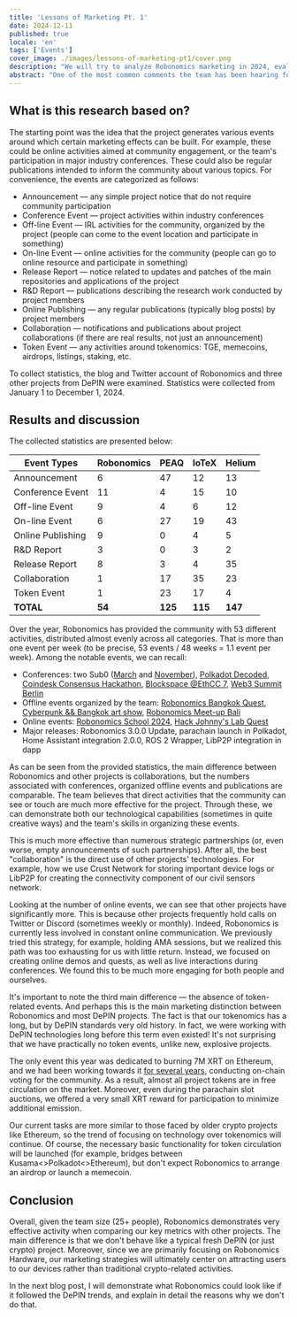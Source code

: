 ```yaml
---
title: 'Lessons of Marketing Pt. 1'
date: 2024-12-11
published: true
locale: 'en'
tags: ['Events']
cover_image: ./images/lessons-of-marketing-pt1/cover.png
description: "We will try to analyze Robonomics marketing in 2024, evaluate project's annual activity and compare it with similar projects. You will see how active the team has been over the year and what principles Robonomics follow in marketing."
abstract: "One of the most common comments the team has been hearing for some time now is advice to do more marketing. Typically, these suggestions are not followed by any well-thought-out marketing steps, but the message is clear. If you invest more in advertising activities, everything will be wonderful and your token will go to the moon. In this blog post, I will try to analyze this situation, evaluate Robonomics' annual activity and compare it with similar projects. As a result, you will see how active the team has been over the year and what principles we follow in marketing. Ivan Berman [Fingerling42]" 
---
```


## What is this research based on?

The starting point was the idea that the project generates various events around which certain marketing effects can be built. For example, these could be online activities aimed at community engagement, or the team's participation in major industry conferences. These could also be regular publications intended to inform the community about various topics. For convenience, the events are categorized as follows:

- Announcement — any simple project notice that do not require community participation
- Conference Event — project activities within industry conferences
- Off-line Event — IRL activities for the community, organized by the project (people can come to the event location and participate in something)
- On-line Event — online activities for the community (people can go to online resource and participate in something)
- Release Report — notice related to updates and patches of the main repositories and applications of the project
- R&D Report — publications describing the research work conducted by project members
- Online Publishing — any regular publications (typically blog posts) by project members
- Collaboration — notifications and publications about project collaborations (if there are real results, not just an announcement)
- Token Event — any activities around tokenomics: TGE, memecoins, airdrops, listings, staking, etc.

To collect statistics, the blog and Twitter account of Robonomics and three other projects from DePIN were examined. Statistics were collected from January 1 to December 1, 2024.

## Results and discussion

The collected statistics are presented below:

<div class="big-table">

| **Event Types**   | **Robonomics** | **PEAQ** | **IoTeX** | **Helium** |
|-------------------|----------------|----------|-----------|------------|
| Announcement      | 6              | 47       | 12        | 13         |
| Conference Event  | 11             | 4        | 15        | 10         |
| Off-line Event    | 9              | 4        | 6         | 12         |
| On-line Event     | 6              | 27       | 19        | 43         |
| Online Publishing | 9              | 0        | 4         | 5          |
| R&D Report        | 3              | 0        | 3         | 2          |
| Release Report    | 8              | 3        | 4         | 35         |
| Collaboration     | 1              | 17       | 35        | 23         |
| Token Event       | 1              | 23       | 17        | 4          |
| **TOTAL**         | **54**         | **125**  | **115**   | **147**    |

</div>

Over the year, Robonomics has provided the community with 53 different activities, distributed almost evenly across all categories. That is more than one event per week (to be precise, 53 events / 48 weeks = 1.1 event per week). Among the notable events, we can recall:

- Conferences: two Sub0 ([March](https://x.com/AIRA_Robonomics/status/1778039290590543945) and [November](https://x.com/AIRA_Robonomics/status/1851383351208284528)), [Polkadot Decoded](https://robonomics.network/blog/beer-bar-decoded2024/), [Coindesk Consensus Hackathon](https://robonomics.network/blog/robonomics-at-consensus-2024/), [Blockspace @EthCC 7](https://x.com/AIRA_Robonomics/status/1810274900478689311), [Web3 Summit Berlin](https://x.com/AIRA_Robonomics/status/1825637877562147198)
- Offline events organized by the team: [Robonomics Bangkok Quest](https://robonomics.network/blog/robo-season-pass-2025-welcome-to-the-paper-st-club/), [Cyberpunk && Bangkok art show](https://x.com/AIRA_Robonomics/status/1854244622949830930), [Robonomics Meet-up Bali](https://x.com/AIRA_Robonomics/status/1771734812857974962)
- Online events: [Robonomics School 2024](https://x.com/AIRA_Robonomics/status/1788860085701103701), [Hack Johnny's Lab Quest](https://robonomics.network/blog/robonomics-school-2024-hack-johnny-lab/)
- Major releases: Robonomics 3.0.0 Update, parachain launch in Polkadot, Home Assistant integration 2.0.0, ROS 2 Wrapper, LibP2P integration in dapp

As can be seen from the provided statistics, the main difference between Robonomics and other projects is collaborations, but the numbers associated with conferences, organized offline events and publications are comparable. The team believes that direct activities that the community can see or touch are much more effective for the project. Through these, we can demonstrate both our technological capabilities (sometimes in quite creative ways) and the team's skills in organizing these events.

This is much more effective than numerous strategic partnerships (or, even worse, empty announcements of such partnerships). After all, the best "collaboration" is the direct use of other projects' technologies. For example, how we use Crust Network for storing important device logs or LibP2P for creating the connectivity component of our civil sensors network.

Looking at the number of online events, we can see that other projects have significantly more. This is because other projects frequently hold calls on Twitter or Discord (sometimes weekly or monthly). Indeed, Robonomics is currently less involved in constant online communication. We previously tried this strategy, for example, holding AMA sessions, but we realized this path was too exhausting for us with little return. Instead, we focused on creating online demos and quests, as well as live interactions during conferences. We found this to be much more engaging for both people and ourselves.

It's important to note the third main difference — the absence of token-related events. And perhaps this is the main marketing distinction between Robonomics and most DePIN projects. The fact is that our tokenomics has a long, but by DePIN standards very old history. In fact, we were working with DePIN technologies long before this term even existed! It's not surprising that we have practically no token events, unlike new, explosive projects.

The only event this year was dedicated to burning 7M XRT on Ethereum, and we had been working towards it [for several years](https://robonomics.network/blog/7-years-of-robonomics-development-and-burning-7-million-xrt/), conducting on-chain voting for the community. As a result, almost all project tokens are in free circulation on the market. Moreover, even during the parachain slot auctions, we offered a very small XRT reward for participation to minimize additional emission.

Our current tasks are more similar to those faced by older crypto projects like Ethereum, so the trend of focusing on technology over tokenomics will continue. Of course, the necessary basic functionality for token circulation will be launched (for example, bridges between Kusama\<\>Polkadot\<\>Ethereum), but don't expect Robonomics to arrange an airdrop or launch a memecoin.

## Conclusion

Overall, given the team size (25+ people), Robonomics demonstrates very effective activity when comparing our key metrics with other projects. The main difference is that we don't behave like a typical fresh DePIN (or just crypto) project. Moreover, since we are primarily focusing on Robonomics Hardware, our marketing strategies will ultimately center on attracting users to our devices rather than traditional crypto-related activities.

In the next blog post, I will demonstrate what Robonomics could look like if it followed the DePIN trends, and explain in detail the reasons why we don't do that.
